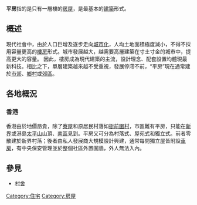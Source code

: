 {{otheruse|平房区}}
{{Globalize|time=2021-10-28T16:15:20+00:00}}
'''平房'''指的是只有一層樓的[[房屋|房屋]]，是最基本的[[建築|建築]]形式。

==概述==
現代社會中，由於人口巨增及逐步走向[[城市化|城市化]]，人均土地面積極度減小，不得不採用容量更高的[[樓房|樓房]]形式。城市發展越大，越需要高層建築在寸土寸金的城市中，提高更大的容量。
因此，樓房成為現代建築的主流，設計理念、配套設置均體現最新科技。相比之下，單層建築越來越不受重視，發展停滯不前，“平房”現在通常建於[[市郊|市郊]]、[[鄉村|鄉村]]或[[郊區|郊區]]。

==各地概況==
===香港===
{{main|香港平房区}}
香港由於地價昂貴，除了[[寮屋|寮屋]]和原居民村落如[[衙前圍村|衙前圍村]]，市區難有平房，只能在[[新界|新界]]或港島[[太平山_(香港)|太平山]]山頂、[[南區_(香港)|南區]]見到。平房又可分為村落式、屋苑式和獨立式。前者零散建於新界村落；後者由私人發展商大規模設計興建，通常每間獨立屋皆附設[[車房|車房]]，有中央保安管理並於整個社區外置圍牆，外人無法入內。

==參見==
*[[村舍|村舍]]
{{模板:房屋}}
[[Category:住宅|Category:住宅]]
[[Category:房屋|Category:房屋]]